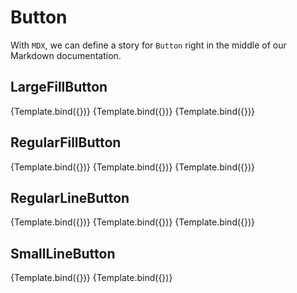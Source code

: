 
<Meta title="mdx/Button" component={Button} />

# Button

With `MDX`, we can define a story for `Button` right in the middle of our
Markdown documentation.

<!--- This is your Story template function, shown here in React -->


## LargeFillButton

<Canvas>
  <Story
    name="LargeFillBlue"
    args={{
      color: "blue",
      size: "large",
      children: "버튼",
    }}
  >
    {Template.bind({})}
  </Story>
  <Story
    name="LargeFillGray"
    args={{
      color: "gray",
      size: "large",
      children: "버튼",
    }}
  >
    {Template.bind({})}
  </Story>
  <Story
    name="LargeFillCoral"
    args={{
      color: "coral",
      size: "large",
      children: "버튼",
    }}
  >
    {Template.bind({})}
  </Story>
</Canvas>

## RegularFillButton

<Canvas>
  <Story
    name="RegularFillBlue"
    args={{
      color: "blue",
      size: "regular",
      children: "버튼",
    }}
  >
    {Template.bind({})}
  </Story>
  <Story
    name="RegularFillGray"
    args={{
      color: "gray",
      size: "regular",
      children: "버튼",
    }}
  >
    {Template.bind({})}
  </Story>
  <Story
    name="RegularFillCoral"
    args={{
      color: "coral",
      size: "regular",
      children: "버튼",
    }}
  >
    {Template.bind({})}
  </Story>
</Canvas>

## RegularLineButton

<Canvas>
  <Story
    name="RegularLineBlue"
    args={{
      type: "line",
      color: "blue",
      size: "regular",
      children: "버튼",
    }}
  >
    {Template.bind({})}
  </Story>
  <Story
    name="RegularLineGray"
    args={{
      type: "line",
      color: "gray",
      size: "regular",
      children: "버튼",
    }}
  >
    {Template.bind({})}
  </Story>
  <Story
    name="RegularLineCoral"
    args={{
      type: "line",
      color: "coral",
      size: "regular",
      children: "버튼",
    }}
  >
    {Template.bind({})}
  </Story>
</Canvas>

## SmallLineButton

<Canvas>
  <Story
    name="SmallLineBlue"
    args={{
      type: "line",
      color: "blue",
      size: "small",
      children: "버튼",
    }}
  >
    {Template.bind({})}
  </Story>
  <Story
    name="SmallLineGray"
    args={{
      type: "line",
      color: "gray",
      size: "small",
      children: "버튼",
    }}
  >
    {Template.bind({})}
  </Story>
</Canvas>
